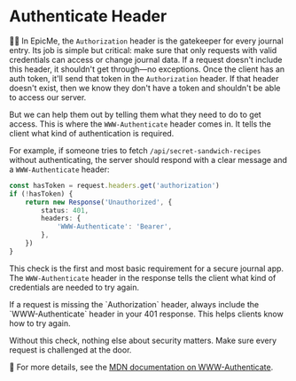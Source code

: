 # Authenticate Header

👨‍💼 In EpicMe, the `Authorization` header is the gatekeeper for every journal entry. Its job is simple but critical: make sure that only requests with valid credentials can access or change journal data. If a request doesn't include this header, it shouldn't get through—no exceptions. Once the client has an auth token, it'll send that token in the `Authorization` header. If that header doesn't exist, then we know they don't have a token and shouldn't be able to access our server.

But we can help them out by telling them what they need to do to get access. This is where the `WWW-Authenticate` header comes in. It tells the client what kind of authentication is required.

For example, if someone tries to fetch `/api/secret-sandwich-recipes` without authenticating, the server should respond with a clear message and a `WWW-Authenticate` header:

```ts
const hasToken = request.headers.get('authorization')
if (!hasToken) {
	return new Response('Unauthorized', {
		status: 401,
		headers: {
			'WWW-Authenticate': 'Bearer',
		},
	})
}
```

This check is the first and most basic requirement for a secure journal app. The `WWW-Authenticate` header in the response tells the client what kind of credentials are needed to try again.

<callout-info>
	If a request is missing the `Authorization` header, always include the
	`WWW-Authenticate` header in your 401 response. This helps clients know how to
	try again.
</callout-info>

Without this check, nothing else about security matters. Make sure every request is challenged at the door.

📜 For more details, see the [MDN documentation on WWW-Authenticate](https://developer.mozilla.org/en-US/docs/Web/HTTP/Headers/WWW-Authenticate).

